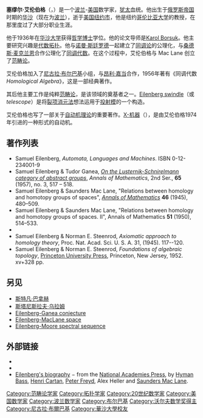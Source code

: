 {{NoteTA
|G1 = Math
}}
{{Infobox Scientist
|box_width         = 
|name              = 塞缪尔·艾伦伯格<br />Samuel Eilenberg
|image             = Samuel Eilenberg MFO.jpeg
|image_size        = 
|caption           = 塞缪尔·艾伦伯格 (1970年)
|birth_date        = {{birth date|1913|9|30}}
|birth_place       = [[俄罗斯帝国|俄罗斯帝国]][[华沙|华沙]]
|death_date        = {{death date and age|1998|1|30|1913|9|30}}
|death_place       = [[美國|美國]][[紐約州|紐約州]][[紐約|紐約]]
|residence         = 
|citizenship       = 
|nationality       = 
|ethnicity         = 
|fields            = 
|workplaces        = [[哥伦比亚大学|哥伦比亚大学]]
|alma_mater        = [[华沙大学|华沙大学]]
|doctoral_advisor  = [[Karol_Borsuk|Karol Borsuk]]
|academic_advisors = 
|doctoral_students = 
|notable_students  = 
|known_for         = [[艾伦伯格-斯廷罗德公理|艾伦伯格-斯廷罗德公理]]<br>[[Eilenberg_swindle|Eilenberg swindle]]
|author_abbrev_bot = 
|author_abbrev_zoo = 
|influences        = 
|influenced        = 
|awards            = 
|religion          =
|signature         =  <!--(filename only)-->
|footnotes         = 
}}

'''塞缪尔·艾伦伯格'''（{{lang|pl|Samuel Eilenberg}}，{{bd|1913年|9月30日|1998年|1月30日}}）是一个[[波兰|波兰]]-[[美国|美国]]数学家，[[犹太人|犹太]]血统。他出生于[[俄罗斯帝国|俄罗斯帝国]]时期的[[华沙|华沙]]（现在为[[波兰|波兰]]），逝于[[美国|美国]][[纽约市|纽约市]]，他是纽约[[哥伦比亚大学|哥伦比亚大学]]的教授，在那里度过了大部分职业生涯。

他于1936年在[[华沙大学|华沙大学]]获得[[哲学博士|哲学博士]]学位。他的论文导师是[[Karol_Borsuk|Karol Borsuk]]。他主要研究兴趣是[[代数拓扑|代数拓扑]]。他与[[诺曼·斯廷罗德|诺曼·斯廷罗德]]一起建立了[[同调论|同调论]]的公理化，与[[桑德斯·麦克兰恩|桑德斯·麦克兰恩]]合作公理化了[[同调代数|同调代数]]。在这个过程中，艾伦伯格与 Mac Lane 创立了[[范畴论|范畴论]]。 

艾伦伯格加入了[[尼古拉·布尔巴基|尼古拉·布尔巴基]]小组，与[[昂利·嘉当|昂利·嘉当]]合作，1956年著有《同调代数 ''Homological Algebra''》，这是一部经典著作。

其后他主要工作是纯粹[[范畴论|范畴论]]，是该领域的奠基者之一。[[Eilenberg_swindle|Eilenberg swindle]]（或 ''telescope''）是将[[裂项消元法|裂项消元法]]想法运用于[[投射模|投射模]]的一个构造。 

艾伦伯格也写了一部关于[[自动机理论|自动机理论]]的重要著作。[[X-机器|X-机器]]（{{le|X-machine}}），是由艾伦伯格1974年引进的一种形式的自动机。

==著作列表==
* Samuel Eilenberg, ''Automata, Languages and Machines''. ISBN 0-12-234001-9
* Samuel Eilenberg & Tudor Ganea,  [http://links.jstor.org/sici?sici=0003-486X%28195705%292%3A65%3A3%3C517%3AOTLCOA%3E2.0.CO%3B2-J ''On the Lusternik-Schnirelmann category of abstract groups''], ''Annals of Mathematics'', 2nd Ser., '''65''' (1957), no. 3, 517 – 518.   {{MathSciNet|id=0085510}}
* Samuel Eilenberg & Saunders Mac Lane, "Relations between homology and homotopy groups of spaces", ''[[Annals_of_Mathematics|Annals of Mathematics]]'' '''46''' (1945), 480–509.
* Samuel Eilenberg & Saunders Mac Lane, "Relations between homology and homotopy groups of spaces. II", Annals of Mathematics '''51''' (1950), 514–533.
* {{Citation | last1=Eilenberg | first1=Samuel | last2=Moore | first2=John C. | title=Limits and spectral sequences | year=1962  | journal=Topology | issn=0040-9383 | volume=1 | issue=1 | pages=1–23 | doi=10.1016/0040-9383(62)90093-9 }}
* Samuel Eilenberg & Norman E. Steenrod, ''Axiomatic approach to homology theory'', Proc. Nat. Acad. Sci. U. S. A. 31, (1945). 117--120. 
* Samuel Eilenberg & Norman E. Steenrod, ''Foundations of algebraic topology'', [[Princeton_University_Press|Princeton University Press]], Princeton, New Jersey, 1952. xv+328 pp.

==另见==
*[[斯特凡·巴拿赫|斯特凡·巴拿赫]]
*[[斯塔尼斯拉夫·乌拉姆|斯塔尼斯拉夫·乌拉姆]]
*[[Eilenberg-Ganea_conjecture|Eilenberg-Ganea conjecture]]
*[[Eilenberg-MacLane_space|Eilenberg-MacLane space]]
*[[Eilenberg-Moore_spectral_sequence|Eilenberg-Moore spectral sequence]]

==外部链接==
* {{MathGenealogy |id=7643}}
*{{MacTutor Biography|id=Eilenberg}}
* [https://archive.is/20060831114317/http://newton.nap.edu/html/biomems/seilenberg.html Eilenberg's biography] − from the [[National_Academies_Press|National Academies Press]], by [[Hyman_Bass|Hyman Bass]], [[Henri_Cartan|Henri Cartan]], [[Peter_Freyd|Peter Freyd]], Alex Heller and [[Saunders_Mac_Lane|Saunders Mac Lane]].
{{沃尔夫数学奖}}

{{Authority control}}
{{DEFAULTSORT:Eilenberg, Samuel}}
[[Category:范畴论学家|Category:范畴论学家]]
[[Category:拓扑学家|Category:拓扑学家]]
[[Category:20世纪数学家|Category:20世纪数学家]]
[[Category:美国数学家|Category:美国数学家]]
[[Category:波兰数学家|Category:波兰数学家]]
[[Category:布尔巴基|Category:布尔巴基]]
[[Category:沃尔夫数学奖得主|Category:沃尔夫数学奖得主]]
[[Category:尼古拉·布爾巴基|Category:尼古拉·布爾巴基]]
[[Category:華沙大學校友|Category:華沙大學校友]]